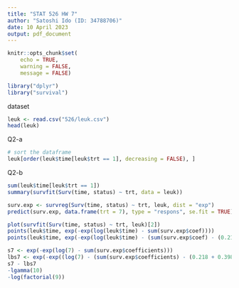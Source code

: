 ```yaml
---
title: "STAT 526 HW 7"
author: "Satoshi Ido (ID: 34788706)"
date: 10 April 2023
output: pdf_document
---
```


```r
knitr::opts_chunk$set(
    echo = TRUE,
    warning = FALSE,
    message = FALSE)
```

```r
library("dplyr")
library("survival")
```
dataset
```r
leuk <- read.csv("526/leuk.csv")
head(leuk)
```

Q2-a
```r
# sort the dataframe
leuk[order(leuk$time[leuk$trt == 1], decreasing = FALSE), ]
```

Q2-b
```r
sum(leuk$time[leuk$trt == 1])
summary(survfit(Surv(time, status) ~ trt, data = leuk))

surv.exp <- survreg(Surv(time, status) ~ trt, leuk, dist = "exp")
predict(surv.exp, data.frame(trt = 7), type = "respons", se.fit = TRUE)

plot(survfit(Surv(time, status) ~ trt, leuk)[2])
points(leuk$time, exp(-exp(log(leuk$time) - sum(surv.exp$coef))))
points(leuk$time, exp(-exp(log(leuk$time) - (sum(surv.exp$coef) - (0.218 + 0.398)))), col = 2)

s7 <- exp(-exp(log(7) - sum(surv.exp$coefficients)))
lbs7 <- exp(-exp((log(7) - (sum(surv.exp$coefficients) - (0.218 + 0.398)))))
s7 - lbs7
-lgamma(10)
-log(factorial(9))
```